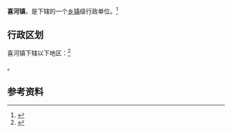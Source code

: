 {{中国乡级行政区
|景观照片文件名 = 
|景观照片描述 = 
|汉语拼音 = 
|其他语言 = 
|其他语言名称 = 
|旧称 = 
|地名出处 = 
|位置图文件名 = 
|位置图描述 = 
|自定义图片= 
|建置时间 = 
|政府驻地 = 
|毗邻 = 
|总面积 = 
|总人口 = 
|总人口年份 = 
|户籍人口 = 
|户籍人口年份 = 
|常住人口 = 
|常住人口年份 = 
|人口密度 = 
|GDP = 
|GDP年份 = 
|邮政编码 = 
|电话区号 = 915
|官方网站 = 
|网站名称 = 
|61/09/22/106/000}}

'''喜河镇'''，是{{PRC admin/fullname|61/09/22/106/000|3}}下辖的一个[[乡镇|乡镇]]级行政单位。<ref>{{PRC admin/ref sgc|{{PRC admin/parent|61/09/22/106/000}}}}</ref>

== 行政区划 ==

喜河镇下辖以下地区：<ref>{{PRC admin/ref sgc|61/09/22/106/000}}</ref>

{{PRC admin/children|61/09/22/106/000}}。

== 参考资料 ==

{{reflist}}

{{行政区划小作品}}
{{PRC admin/navcat|61/09/22/106/000}}